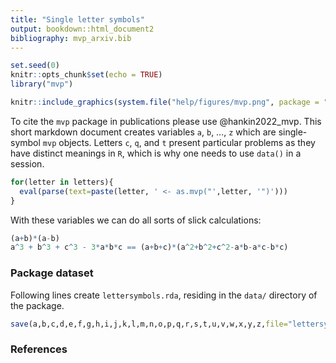 ```yaml
---
title: "Single letter symbols"
output: bookdown::html_document2
bibliography: mvp_arxiv.bib
---
```


```r
set.seed(0)
knitr::opts_chunk$set(echo = TRUE)
library("mvp")
```

```r
knitr::include_graphics(system.file("help/figures/mvp.png", package = "mvp"))
```

To cite the `mvp` package in publications please use @hankin2022_mvp.
This short markdown document creates variables `a`, `b`, $\ldots$, `z`
which are single-symbol `mvp` objects.  Letters `c`, `q`, and `t`
present particular problems as they have distinct meanings in `R`,
which is why one needs to use `data()` in a session.

```r
for(letter in letters){
  eval(parse(text=paste(letter, ' <- as.mvp("',letter, '")')))
}
```

With these variables we can do all sorts of slick calculations:


```r
(a+b)*(a-b)
a^3 + b^3 + c^3 - 3*a*b*c == (a+b+c)*(a^2+b^2+c^2-a*b-a*c-b*c)
```

### Package dataset {-}

Following lines create `lettersymbols.rda`, residing in the `data/` directory
of the package.

```r
save(a,b,c,d,e,f,g,h,i,j,k,l,m,n,o,p,q,r,s,t,u,v,w,x,y,z,file="lettersymbols.rda")
```


### References {-}